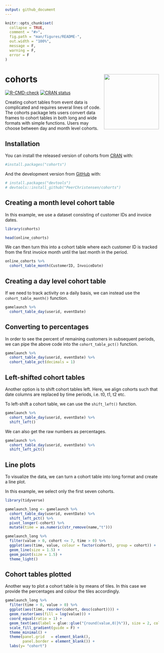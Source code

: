 ```yaml
---
output: github_document
---
```


<!-- README.md is generated from README.Rmd. Please edit that file -->

```r
knitr::opts_chunk$set(
  collapse = TRUE,
  comment = "#>",
  fig.path = "man/figures/README-",
  out.width = "100%",
  message = F,
  warning = F,
  error = F
)
```

# cohorts <a><img src='man/figures/cohorts_ppt.png' align="right" height="180" /></a>

<!-- badges: start -->
[![R-CMD-check](https://github.com/PeerChristensen/cohorts/workflows/R-CMD-check/badge.svg)](https://github.com/PeerChristensen/cohorts/actions)
[![CRAN status](https://www.r-pkg.org/badges/version/cohorts)](https://CRAN.R-project.org/package=cohorts)
<!-- badges: end -->

Creating cohort tables from event data is complicated and requires several lines of code.
The cohorts package lets users convert data frames to cohort tables in both long and wide formats with simple functions. Users may choose between day and month level cohorts.

## Installation

You can install the released version of cohorts from [CRAN](https://CRAN.R-project.org) with:

```r
#install.packages("cohorts")
```

And the development version from [GitHub](https://github.com/) with:

```r
# install.packages("devtools")
# devtools::install_github("PeerChristensen/cohorts")
```

## Creating a month level cohort table

In this example, we use a dataset consisting of customer IDs and invoice dates.

```r
library(cohorts)

head(online_cohorts)
```

We can then turn this into a cohort table where each customer ID is tracked from the first invoice month until the last month in the period.

```r
online_cohorts %>%
  cohort_table_month(CustomerID, InvoiceDate)
```

## Creating a day level cohort table

If we need to track activity on a daily basis, we can instead use the `cohort_table_month()` function.

```r
gamelaunch %>%
  cohort_table_day(userid, eventDate)
```

## Converting to percentages

In order to see the percent of remaining customers in subsequent periods, we can pipe the above code into the `cohort_table_pct()` function.

```r
gamelaunch %>%
  cohort_table_day(userid, eventDate) %>%
  cohort_table_pct(decimals = 1)
```

## Left-shifted cohort tables

Another option is to shift cohort tables left. Here, we align cohorts such that date columns are replaced by time periods, i.e. t0, t1, t2 etc.

To left-shift a cohort table, we can use the `shift_left()` function.

```r
gamelaunch %>%
  cohort_table_day(userid, eventDate) %>%
  shift_left()
```

We can also get the raw numbers as percentages.

```r
gamelaunch %>%
  cohort_table_day(userid, eventDate) %>%
  shift_left_pct()
```

## Line plots

To visualize the data, we can turn a cohort table into long format and create a line plot.

In this example, we select only the first seven cohorts.

```r
library(tidyverse)

gamelaunch_long <- gamelaunch %>%
  cohort_table_day(userid, eventDate) %>%
  shift_left_pct() %>%
  pivot_longer(-cohort) %>%
  mutate(time = as.numeric(str_remove(name,"t"))) 

gamelaunch_long %>%
  filter(value > 0, cohort <= 7, time > 0) %>%
  ggplot(aes(time, value, colour = factor(cohort), group = cohort)) +
  geom_line(size = 1.5) +
  geom_point(size = 1.5) +
  theme_light()
```

## Cohort tables plotted

Another way to plot a cohort table is by means of tiles. In this case we provide the percentages and colour the tiles accordingly.

```r
gamelaunch_long %>%
  filter(time > 0, value > 0) %>%
  ggplot(aes(time, reorder(cohort, desc(cohort)))) +
  geom_raster(aes(fill = log(value))) +
  coord_equal(ratio = 1) +
  geom_text(aes(label = glue::glue("{round(value,0)}%")), size = 2, color = "snow") +
  scale_fill_gradient(guide = F) +
  theme_minimal() +
  theme(panel.grid   = element_blank(),
        panel.border = element_blank()) +
  labs(y= "cohort")
```


